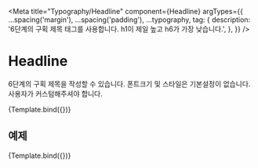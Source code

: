 
<Meta
  title="Typography/Headline"
  component={Headline}
  argTypes={{
    ...spacing('margin'),
    ...spacing('padding'),
    ...typography,
    tag: {
      description: '6단계의 구획 제목 태그를 사용합니다. h1이 제일 높고 h6가 가장 낮습니다.',
    },
  }}
/>


# Headline

6단계의 구획 제목을 작성할 수 있습니다.
폰트크기 및 스타일은 기본설정이 없습니다. 사용자가 커스텀해주셔야 합니다.

<Canvas>
  <Story name="default" args={{ children: '자율과 책임을 추구하는 location 전문 기업 로플랫' }}>
    {Template.bind({})}
  </Story>
</Canvas>

<ArgsTable story="default" />

## 예제

<Canvas>
  <Story
    name="bold h3"
    args={{ children: '자율과 책임을 추구하는 location 전문 기업 로플랫', tag: 'h3', weight: 'bold', size: '3xl' }}
  >
    {Template.bind({})}
  </Story>
</Canvas>
